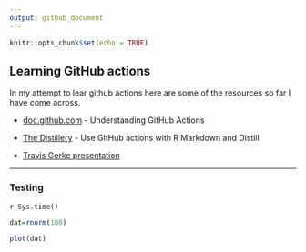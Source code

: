 ```yaml
---
output: github_document
---
```


```r
knitr::opts_chunk$set(echo = TRUE)
```

## Learning GitHub actions

In my attempt to lear github actions here are some of the resources so far I have come across. 

* [doc.github.com](https://docs.github.com/en/actions/learn-github-actions/understanding-github-actions#viewing-the-jobs-activity) - Understanding GitHub Actions


* [The Distillery](https://distillery.rbind.io/posts/2021-03-18-use-github-actions-with-r-markdown-and-distill/) - Use GitHub actions with R Markdown and Distill

* [Travis Gerke presentation](https://tgerke.github.io/github-actions-with-r/#1)

***
### Testing

`r Sys.time()`

```r
dat=rnorm(100)

plot(dat)

```